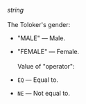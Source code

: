 _string_<br/><br/>The Toloker's gender:

- "MALE" — Male.
- "FEMALE" — Female.<br/><br/>Value of "operator":

- `EQ` — Equal to.
- `NE` — Not equal to.